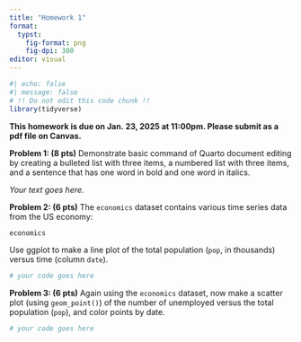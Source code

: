 ```yaml
---
title: "Homework 1"
format:
  typst:
    fig-format: png
    fig-dpi: 300
editor: visual
---
```


```r
#| echo: false
#| message: false
# !! Do not edit this code chunk !!
library(tidyverse)
```

**This homework is due on Jan. 23, 2025 at 11:00pm. Please submit as a pdf file on Canvas.**

**Problem 1: (8 pts)** Demonstrate basic command of Quarto document editing by creating a bulleted list with three items, a numbered list with three items, and a sentence that has one word in bold and one word in italics.

*Your text goes here.*

**Problem 2: (6 pts)** The `economics` dataset contains various time series data from the US economy:

```r
economics
```

Use ggplot to make a line plot of the total population (`pop`, in thousands) versus time (column `date`).

```r
# your code goes here
```

**Problem 3: (6 pts)** Again using the `economics` dataset, now make a scatter plot (using `geom_point()`) of the number of unemployed versus the total population (`pop`), and color points by date.

```r
# your code goes here
```

